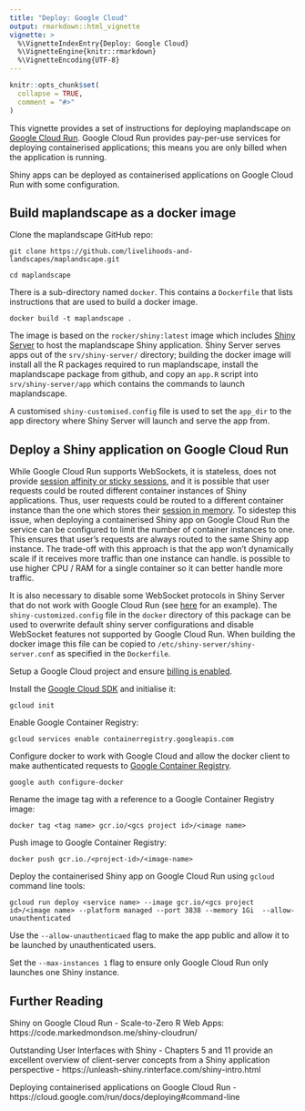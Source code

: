 ```yaml
---
title: "Deploy: Google Cloud"
output: rmarkdown::html_vignette
vignette: >
  %\VignetteIndexEntry{Deploy: Google Cloud}
  %\VignetteEngine{knitr::rmarkdown}
  %\VignetteEncoding{UTF-8}
---
```


```r
knitr::opts_chunk$set(
  collapse = TRUE,
  comment = "#>"
)
```

This vignette provides a set of instructions for deploying maplandscape on [Google Cloud Run](https://cloud.google.com/run). Google Cloud Run provides pay-per-use services for deploying containerised applications; this means you are only billed when the application is running.  

Shiny apps can be deployed as containerised applications on Google Cloud Run with some configuration. 

## Build maplandscape as a docker image

Clone the maplandscape GitHub repo:

```
git clone https://github.com/livelihoods-and-landscapes/maplandscape.git

cd maplandscape
```

There is a sub-directory named `docker`. This contains a `Dockerfile` that lists instructions that are used to build a docker image.

```
docker build -t maplandscape .
```

The image is based on the `rocker/shiny:latest` image which includes [Shiny Server](https://www.rstudio.com/products/shiny/shiny-server/?_ga=2.240850435.1437924050.1628840494-908324396.1627896044) to host the maplandscape Shiny application. Shiny Server serves apps out of the `srv/shiny-server/` directory; building the docker image will install all the R packages required to run maplandscape, install the maplandscape package from github, and copy an `app.R` script into `srv/shiny-server/app` which contains the commands to launch maplandscape. 

A customised `shiny-customised.config` file is used to set the `app_dir` to  the app directory where Shiny Server will launch and serve the app from. 

## Deploy a Shiny application on Google Cloud Run

While Google Cloud Run supports WebSockets, it is stateless, does not provide [session affinity or sticky sessions](https://cloud.google.com/run/docs/triggering/websockets#sticky-sessions), and it is possible that user requests could be routed different container instances of Shiny applications. Thus, user requests could be routed to a different container instance than the one which stores their [session in memory](https://github.com/rstudio/shiny/issues/2455#issuecomment-497883381). To sidestep this issue, when deploying a containerised Shiny app on Google Cloud Run the service can be configured to limit the number of container instances to one. This ensures that user's requests are always routed to the same Shiny app instance. The trade-off with this approach is that the app won't dynamically scale if it receives more traffic than one instance can handle.  is possible to use higher CPU / RAM for a single container so it can better handle more traffic. 

It is also necessary to disable some WebSocket protocols in Shiny Server that do not work with Google Cloud Run (see [here](https://github.com/randy3k/shiny-cloudrun-demo) for an example). The `shiny-customized.config` file in the `docker` directory of this package can be used to overwrite default shiny server configurations and disable WebSocket features not supported by Google Cloud Run. When building the docker image this file can be copied to `/etc/shiny-server/shiny-server.conf` as specified in the `Dockerfile`. 

Setup a Google Cloud project and ensure [billing is enabled](https://cloud.google.com/billing/docs/how-to/modify-project). 

Install the [Google Cloud SDK](https://cloud.google.com/sdk/docs/install) and initialise it:

```
gcloud init
```

Enable Google Container Registry:

```
gcloud services enable containerregistry.googleapis.com
```

Configure docker to work with Google Cloud and allow the docker client to make authenticated requests to [Google Container Registry](https://github.com/GoogleCloudPlatform/docker-credential-gcr). 

```
google auth configure-docker
```

Rename the image tag with a reference to a Google Container Registry image:

```
docker tag <tag name> gcr.io/<gcs project id>/<image name>
```

Push image to Google Container Registry:

```
docker push gcr.io./<project-id>/<image-name>
```

Deploy the containerised Shiny app on Google Cloud Run using `gcloud` command line tools:

```
gcloud run deploy <service name> --image gcr.io/<gcs project id>/<image name> --platform managed --port 3838 --memory 1Gi  --allow-unauthenticated 

```

Use the `--allow-unauthenticaed` flag to make the app public and allow it to be launched by unauthenticated users. 

Set the `--max-instances 1` flag to ensure only Google Cloud Run only launches one Shiny instance. 

## Further Reading

Shiny on Google Cloud Run - Scale-to-Zero R Web Apps: https://code.markedmondson.me/shiny-cloudrun/

Outstanding User Interfaces with Shiny - Chapters 5 and 11 provide an excellent overview of client-server concepts from a Shiny application perspective - https://unleash-shiny.rinterface.com/shiny-intro.html

Deploying containerised applications on Google Cloud Run - https://cloud.google.com/run/docs/deploying#command-line
